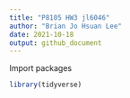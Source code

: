 ```yaml
---
title: "P8105 HW3 jl6046"
author: "Brian Jo Hsuan Lee"
date: 2021-10-18
output: github_document
---
```


Import packages
```r
library(tidyverse)
```

